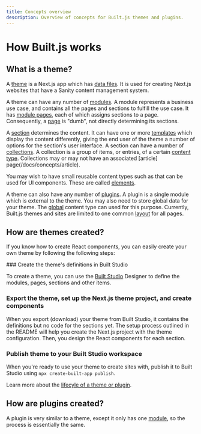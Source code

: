 ```yaml
---
title: Concepts overview
description: Overview of concepts for Built.js themes and plugins.
---
```



# How Built.js works

## What is a theme?

A [theme](/docs/concepts/theme) is a Next.js app which has [data files](/docs/data-model-reference). It is used for creating Next.js websites that have a Sanity content management system. 

A theme can have any number of [modules](/docs/concepts/module). A module represents a business use case, and contains all the pages and sections to fulfill the use case. It has [module pages](/docs/concepts/module-page), each of which assigns sections to a page. Consequently, a [page](/concepts/page) is "dumb", not directly determining its sections.

A [section](/docs/concepts/section) determines the content. It can have one or more [templates](/docs/concepts/template) which display the content differently, giving the end user of the theme a number of options for the section's user interface. A section can have a number of [collections](/docs/concepts/collections). A collection is a group of items, or entries, of a certain [content type](/docs/concepts/content-type). Collections may or may not have an associated [article] page(/docs/concepts/article).

You may wish to have small reusable content types such as that can be used for UI components. These are called [elements](/docs/concepts/elements).


A theme can also have any number of [plugins](/docs/concepts/plugin). A plugin is a single module which is external to the theme. You may also need to store global data for your theme. The [global](/concepts/global) content type can used for this purpose. Currently, Built.js themes and sites are limited to one common [layout](/concpets/layout) for all pages.

## How are themes created?
If you know how to create React components, you can easily create your own theme by following the following steps:
 
<Steps>
<Step>
### Create the theme's definitions in Built Studio
 
To create a theme, you can use the [Built Studio](https://www.builtjs.com) Designer to define the modules, pages, sections and other items.
</Step>
<Step>
### Export the theme, set up the Next.js theme project, and create components
 
When you export (download) your theme from Built Studio, it contains the definitions but no code for the sections yet. The setup process outlined in the README will help you create the Next.js project with the theme configuration. Then, you design the React components for each section. 
</Step>
<Step>
### Publish theme to your Built Studio workspace

When you're ready to use your theme to create sites with, publish it to Built Studio using `npx create-built-app publish`. 
</Step>
</Steps>

Learn more about the [lifecyle of a theme or plugin](/docs/concepts/lifecycle-of-a-theme-or-plugin).

## How are plugins created?
A plugin is very similar to a theme, except it only has one [module](/docs/concepts/module), so the process is essentially the same.